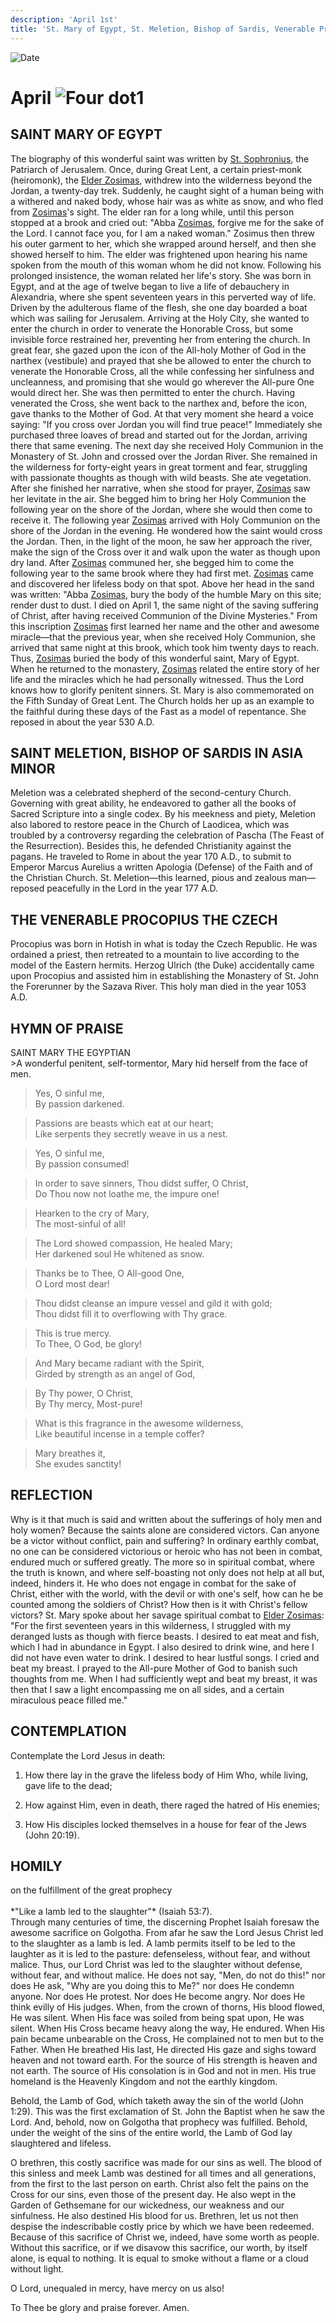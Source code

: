 ```yaml
---
description: 'April 1st'
title: 'St. Mary of Egypt, St. Meletion, Bishop of Sardis, Venerable Procopius the Czech'
---
```


<RunningHead />
<Image src="/title-imprint.png" height={68} width={50} alt="Date" className="title-imprint"/>

# <div id="date">April <Image className="four-dot" src="/four-dot.png" height={15} width={15} alt="Four dot" />1</div>

## SAINT MARY OF EGYPT

The biography of this wonderful saint was written by [St. Sophronius](/march/11th), the Patriarch of Jerusalem. Once, during Great Lent, a certain priest-monk (heiromonk), the [Elder Zosimas](/april/4th#the-venerable-zosimasof-palestine), withdrew into the wilderness beyond the Jordan, a twenty-day trek. Suddenly, he caught sight of a human being with a withered and naked body, whose hair was as white as snow, and who fled from [Zosimas](/april/4th#the-venerable-zosimasof-palestine)'s sight. The elder ran for a long while, until this person stopped at a brook and cried out: "Abba [Zosimas](/april/4th#the-venerable-zosimasof-palestine), forgive me for the sake of the Lord. I cannot face you, for I am a naked woman." Zosimus then threw his outer garment to her, which she wrapped around herself, and then she showed herself to him. The elder was frightened upon hearing his name spoken from the mouth of this woman whom he did not know. Following his prolonged insistence, the woman related her life's story. She was born in Egypt, and at the age of twelve began to live a life of debauchery in Alexandria, where she spent seventeen years in this perverted way of life. Driven by the adulterous flame of the flesh, she one day boarded a boat which was sailing for Jerusalem. Arriving at the Holy City, she wanted to enter the church in order to venerate the Honorable Cross, but some invisible force restrained her, preventing her from entering the church. In great fear, she gazed upon the icon of the All-holy Mother of God in the narthex (vestibule) and prayed that she be allowed to enter the church to venerate the Honorable Cross, all the while confessing her sinfulness and uncleanness, and promising that she would go wherever the All-pure One would direct her. She was then permitted to enter the church. Having venerated the Cross, she went back to the narthex and, before the icon, gave thanks to the Mother of God. At that very moment she heard a voice saying: "If you cross over Jordan you will find true peace!" Immediately she purchased three loaves of bread and started out for the Jordan, arriving there that same evening. The next day she received Holy Communion in the Monastery of St. John and crossed over the Jordan River. She remained in the wilderness for forty-eight years in great torment and fear, struggling with passionate thoughts as though with wild beasts. She ate vegetation. After she finished her narrative, when she stood for prayer, [Zosimas](/april/4th#the-venerable-zosimasof-palestine) saw her levitate in the air. She begged him to bring her Holy Communion the following year on the shore of the Jordan, where she would then come to receive it. The following year [Zosimas](/april/4th#the-venerable-zosimasof-palestine) arrived with Holy Communion on the shore of the Jordan in the evening. He wondered how the saint would cross the Jordan. Then, in the light of the moon, he saw her approach the river, make the sign of the Cross over it and walk upon the water as though upon dry land. After [Zosimas](/april/4th#the-venerable-zosimasof-palestine) communed her, she begged him to come the following year to the same brook where they had first met. [Zosimas](/april/4th#the-venerable-zosimasof-palestine) came and discovered her lifeless body on that spot. Above her head in the sand was written: "Abba [Zosimas](/april/4th#the-venerable-zosimasof-palestine), bury the body of the humble Mary on this site; render dust to dust. I died on April 1, the same night of the saving suffering of Christ, after having received Communion of the Divine Mysteries." From this inscription [Zosimas](/april/4th#the-venerable-zosimasof-palestine) first learned her name and the other and awesome miracle—that the previous year, when she received Holy Communion, she arrived that same night at this brook, which took him twenty days to reach. Thus, [Zosimas](/april/4th#the-venerable-zosimasof-palestine) buried the body of this wonderful saint, Mary of Egypt. When he returned to the monastery, [Zosimas](/april/4th#the-venerable-zosimasof-palestine) related the entire story of her life and the miracles which he had personally witnessed. Thus the Lord knows how to glorify penitent sinners. St. Mary is also commemorated on the Fifth Sunday of Great Lent. The Church holds her up as an example to the faithful during these days of the Fast as a model of repentance. She reposed in about the year 530 A.D.

## SAINT MELETION, BISHOP OF SARDIS IN ASIA MINOR

Meletion was a celebrated shepherd of the second-century Church. Governing with great ability, he endeavored to gather all the books of Sacred Scripture into a single codex. By his meekness and piety, Meletion also labored to restore peace in the Church of Laodicea, which was troubled by a controversy regarding the celebration of Pascha (The Feast of the Resurrection). Besides this, he defended Christianity against the pagans. He traveled to Rome in about the year 170 A.D., to submit to Emperor Marcus Aurelius a written Apologia (Defense) of the Faith and of the Christian Church. St. Meletion—this learned, pious and zealous man—reposed peacefully in the Lord in the year 177 A.D.

## THE VENERABLE PROCOPIUS THE CZECH

Procopius was born in Hotish in what is today the Czech Republic. He was ordained a priest, then retreated to a mountain to live according to the model of the Eastern hermits. Herzog Ulrich (the Duke) accidentally came upon Procopius and assisted him in establishing the Monastery of St. John the Forerunner by the Sazava River. This holy man died in the year 1053 A.D.


## HYMN OF PRAISE
<div style={{textAlign:'center', color:'crimson', fontWeight:'bold'}}>
SAINT MARY THE EGYPTIAN
</div>
>A wonderful penitent, self-tormentor,  
Mary hid herself from the face of men.  

>Yes, O sinful me,  
By passion darkened.  

>Passions are beasts which eat at our heart;  
Like serpents they secretly weave in us a nest.  

>Yes, O sinful me,  
By passion consumed!  

>In order to save sinners, Thou didst suffer, O Christ,  
Do Thou now not loathe me, the impure one!  

>Hearken to the cry of Mary,  
The most-sinful of all!  

>The Lord showed compassion, He healed Mary;  
Her darkened soul He whitened as snow.  

>Thanks be to Thee, O All-good One,  
O Lord most dear!  

>Thou didst cleanse an impure vessel and gild it with gold;  
Thou didst fill it to overflowing with Thy grace.  

>This is true mercy.  
To Thee, O God, be glory!  

>And Mary became radiant with the Spirit,  
Girded by strength as an angel of God,  

>By Thy power, O Christ,  
By Thy mercy, Most-pure!  

>What is this fragrance in the awesome wilderness,  
Like beautiful incense in a temple coffer?  

>Mary breathes it,  
She exudes sanctity!  


## REFLECTION

Why is it that much is said and written about the sufferings of holy men and holy women? Because the saints alone are considered victors. Can anyone be a victor without conflict, pain and suffering? In ordinary earthly combat, no one can be considered victorious or heroic who has not been in combat, endured much or suffered greatly. The more so in spiritual combat, where the truth is known, and where self-boasting not only does not help at all but, indeed, hinders it. He who does not engage in combat for the sake of Christ, either with the world, with the devil or with one's self, how can he be counted among the soldiers of Christ? How then is it with Christ's fellow victors? St. Mary spoke about her savage spiritual combat to [Elder Zosimas](/april/4th#the-venerable-zosimasof-palestine): "For the first seventeen years in this wilderness, I struggled with my deranged lusts as though with fierce beasts. I desired to eat meat and fish, which I had in abundance in Egypt. I also desired to drink wine, and here I did not have even water to drink. I desired to hear lustful songs. I cried and beat my breast. I prayed to the All-pure Mother of God to banish such thoughts from me. When I had sufficiently wept and beat my breast, it was then that I saw a light encompassing me on all sides, and a certain miraculous peace filled me."


## CONTEMPLATION

Contemplate the Lord Jesus in death:

1. How there lay in the grave the lifeless body of Him Who, while living, gave life to the dead;

2. How against Him, even in death, there raged the hatred of His enemies;

3. How His disciples locked themselves in a house for fear of the Jews (John 20:19).


## HOMILY
<div style={{textAlign:'center', color:'crimson', fontWeight:'bold'}}>
on the fulfillment of the great prophecy
</div><br />
<div style={{textAlign:'right'}}>
*"Like a lamb led to the slaughter"* (Isaiah 53:7).
</div>
Through many centuries of time, the discerning Prophet Isaiah foresaw the awesome sacrifice on Golgotha. From afar he saw the Lord Jesus Christ led to the slaughter as a lamb is led. A lamb permits itself to be led to the laughter as it is led to the pasture: defenseless, without fear, and without malice. Thus, our Lord Christ was led to the slaughter without defense, without fear, and without malice. He does not say, "Men, do not do this!" nor does He ask, "Why are you doing this to Me?" nor does He condemn anyone. Nor does He protest. Nor does He become angry. Nor does He think evilly of His judges. When, from the crown of thorns, His blood flowed, He was silent. When His face was soiled from being spat upon, He was silent. When His Cross became heavy along the way, He endured. When His pain became unbearable on the Cross, He complained not to men but to the Father. When He breathed His last, He directed His gaze and sighs toward heaven and not toward earth. For the source of His strength is heaven and not earth. The source of His consolation is in God and not in men. His true homeland is the Heavenly Kingdom and not the earthly kingdom.

Behold, the Lamb of God, which taketh away the sin of the world (John 1:29). This was the first exclamation of St. John the Baptist when he saw the Lord. And, behold, now on Golgotha that prophecy was fulfilled. Behold, under the weight of the sins of the entire world, the Lamb of God lay slaughtered and lifeless.

O brethren, this costly sacrifice was made for our sins as well. The blood of this sinless and meek Lamb was destined for all times and all generations, from the first to the last person on earth. Christ also felt the pains on the Cross for our sins, even those of the present day. He also wept in the Garden of Gethsemane for our wickedness, our weakness and our sinfulness. He also destined His blood for us. Brethren, let us not then despise the indescribable costly price by which we have been redeemed. Because of this sacrifice of Christ we, indeed, have some worth as people. Without this sacrifice, or if we disavow this sacrifice, our worth, by itself alone, is equal to nothing. It is equal to smoke without a flame or a cloud without light.

O Lord, unequaled in mercy, have mercy on us also!

To Thee be glory and praise forever. Amen.